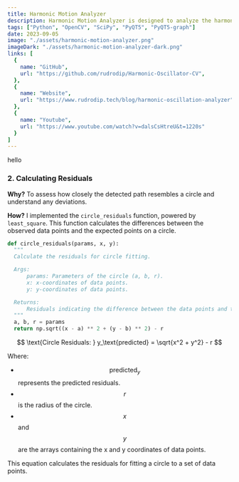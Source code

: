 ```yaml
---
title: Harmonic Motion Analyzer
description: Harmonic Motion Analyzer is designed to analyze the harmonic oscillation of an object using computer vision techniques, it can analyze live video feed, and has nearly 99.86% accuracy.
tags: ["Python", "OpenCV", "SciPy", "PyQT5", "PyQT5-graph"]
date: 2023-09-05
image: "./assets/harmonic-motion-analyzer.png"
imageDark: "./assets/harmonic-motion-analyzer-dark.png"
links: [
  {
    name: "GitHub",
    url: "https://github.com/rudrodip/Harmonic-Oscillator-CV",
  },
  {
    name: "Website",
    url: "https://www.rudrodip.tech/blog/harmonic-oscillation-analyzer"
  },
  {
    name: "Youtube",
    url: "https://www.youtube.com/watch?v=dalsCsHtreU&t=1220s"
  }
]
---
```


hello

### 2. Calculating Residuals

**Why?** To assess how closely the detected path resembles a circle and understand any deviations.

**How?** I implemented the `circle_residuals` function, powered by `least_square`. This function calculates the differences between the observed data points and the expected points on a circle.

```py
def circle_residuals(params, x, y):
  """
  Calculate the residuals for circle fitting.

  Args:
      params: Parameters of the circle (a, b, r).
      x: x-coordinates of data points.
      y: y-coordinates of data points.

  Returns:
      Residuals indicating the difference between the data points and the circle model.
  """
  a, b, r = params
  return np.sqrt((x - a) ** 2 + (y - b) ** 2) - r
```

$$
\text{Circle Residuals: } y_\text{predicted} = \sqrt{x^2 + y^2} - r
$$

Where:

- $$ \text{predicted}_y $$ represents the predicted residuals.
- $$ r $$ is the radius of the circle.
- $$ x $$ and $$ y $$ are the arrays containing the x and y coordinates of data points.

This equation calculates the residuals for fitting a circle to a set of data points.